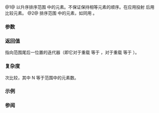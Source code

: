 {{cpp/experimental/ranges/title|sort}}
{{cpp/experimental/ranges/algorithm/navbar}}
{{dcl begin}}
{{dcl header|experimental/ranges/algorithm}}
{{dcl|since=ranges|num=1|1= 
template&lt; RandomAccessIterator I, Sentinel&lt;I&gt; S,
          class Comp = ranges::less&lt;&gt;, class Proj = ranges::identity &gt;
    requires Sortable&lt;I, Comp, Proj&gt;
I sort( I first, S last, Comp comp = Comp{}, Proj proj = Proj{} );
}}
{{dcl|since=ranges|num=2|1= 
template&lt; RandomAccessRange R,
          class Comp = ranges::less&lt;&gt;, class Proj = ranges::identity &gt;
    requires Sortable&lt;ranges::iterator_t&lt;R&gt;, Comp, Proj&gt;
ranges::safe_iterator_t&lt;R&gt; sort( R&amp;&amp; r, Comp comp = Comp{}, Proj proj = Proj{} );
}}
{{dcl end}}

@1@ 以升序排序范围 {{range|first|last}} 中的元素。不保证保持相等元素的顺序。在应用投射 {{c|proj}} 后用 {{c|comp}} 比较元素。
@2@ 排序范围 {{c|r}} 中的元素，如同用 {{c|return ranges::sort(ranges::begin(r), ranges::end(r), comp, proj);}}。

{{cpp/experimental/ranges/algorithm/tparams}}

===参数===
{{par begin}}
{{par | first, last |要排序的元素范围}}
{{par | rng |要排序的元素范围}}
{{par | comp |要使用的比较器}}
{{par | proj |要应用到范围中元素的投射}}
{{par end}}

===返回值===
指向范围尾后一位置的迭代器（即它对于重载 {{v|1}} 等于 {{c|last}}，对于重载 {{tt|ranges::end(rng)}} 等于 {{v|2}}）。

===复杂度===
{{math|O(N&amp;middot;log(N))}} 次比较，其中 N 等于范围中的元素数。

===示例===
{{example}}

===参阅===
{{dsc begin}}
{{dsc inc|cpp/algorithm/dsc sort}}
{{dsc end}}

{{langlinks|en}}